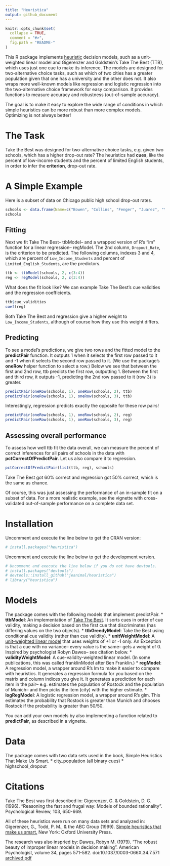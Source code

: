 ```yaml
---
title: "Heuristica"
output: github_document
---
```


<!-- README.md is generated from README.Rmd. Please edit that file and then run: -->
<!-- library(knitr); knit("README.Rmd") -->

```r
knitr::opts_chunk$set(
  collapse = TRUE,
  comment = "#>",
  fig.path = "README-"
)
```

This R package implements [heuristic](http://en.wikipedia.org/wiki/Heuristic) decision models, such as a unit-weighted linear model and Gigerenzer and Goldstein's Take The Best (TTB), which uses just one cue to make its inference.  The models are designed for two-alternative choice tasks, such as which of two cities has a greater population given that one has a university and the other does not.  It also wraps more well-known models like regression and logistic regression into the two-alternative choice framework for easy comparison.  It provides functions to measure accuracy and robustness (out-of-sample accuracy).

The goal is to make it easy to explore the wide range of conditions in which simple heuristics can be more robust than more complex models.  Optimizing is not always better!

# The Task

Take the Best was designed for two-alternative choice tasks, e.g. given two schools, which has a higher drop-out rate?  The heuristics had __cues__, like the percent of low-income students and the percent of limited English students, in order to infer the __criterion__, drop-out rate.

# A Simple Example

Here is a subset of data on Chicago public high school drop-out rates.
```r
schools <- data.frame(Name=c("Bowen", "Collins", "Fenger", "Juarez", "Young"), Dropout_Rate=c(25.5, 11.8, 28.7, 21.6, 4.5), Low_Income_Students=c(82.5, 88.8, 63.2, 84.5, 30.3), Limited_English_Students=c(11.4, 0.1, 0, 28.3, 0.1))
schools
```

## Fitting

Next we fit Take The Best-- ttbModel-- and a wrapped version of R's "lm" function for a linear regression-- regModel.  The 2nd column, `Dropout_Rate`, is the criterion to be predicted.  The following columns, indexes 3 and 4, which are percent of `Low_Income_Students` and percent of `Limited_English_Students`, are the predictors.

```r
ttb <- ttbModel(schools, 2, c(3:4))
reg <- regModel(schools, 2, c(3:4))
```

What does the fit look like?  We can example Take The Best's cue validities and the regression coefficients.
```r
ttb$cue_validities
coef(reg)
```
Both Take The Best and regression give a higher weight to `Low_Income_Students`, although of course how they use this weight differs.

## Predicting

To see a model's predictions, we give two rows and the fitted model to the __predictPair__ function.  It outputs 1 when it selects the first row passed to it and -1 when it selects the second row passed to it.  (We use the package's __oneRow__ helper function to select a row.)  Below we see that between the first and 2nd row, ttb predicts the first row, outputting 1.  Between the first and third row, it outputs -1, predicting the 2nd row passed to it (row 3) is greater.
```r
predictPair(oneRow(schools, 1), oneRow(schools, 2), ttb)
predictPair(oneRow(schools, 1), oneRow(schools, 3), ttb)
```

Interestingly, regression predicts exactly the opposite for these row pairs!
```r
predictPair(oneRow(schools, 1), oneRow(schools, 2), reg)
predictPair(oneRow(schools, 1), oneRow(schools, 3), reg)
```


## Assessing overall performance

To assess how well ttb fit the data overall, we can measure the percent of correct inferences for all pairs of schools in the data with __pctCorrectOfPredictPair__.  Let us also compare it to regression.
```r
pctCorrectOfPredictPair(list(ttb, reg), schools)
```

Take The Best got 60% correct and regression got 50% correct, which is the same as chance.

Of course, this was just assessing the performance of an in-sample fit on a subset of data.  For a more realistic example, see the vignette with cross-validated out-of-sample performance on a complete data set.

# Installation

Uncomment and execute the line below to get the CRAN version:

```r
# install.packages("heuristica") 
```

Uncomment and execute the line below to get the development version.

```r
# Uncomment and execute the line below if you do not have devtools.
# install.packages("devtools") 
# devtools::install_github("jeanimal/heuristica")
# library("heuristica")
```

# Models

The package comes with the following models that implement predictPair.
* __ttbModel__: An implementation of [Take The Best](http://en.wikipedia.org/wiki/Take-the-best_heuristic). It sorts cues in order of cue validity, making a decision based on the first cue that discriminates (has differing values on the two objects).
* __ttbGreedyModel__: Take the Best using conditional cue validity (rather than cue validity).
* __unitWeightModel__: A [unit-weighted linear model](http://en.wikipedia.org/wiki/Unit-weighted_regression) that uses weights of +1 or -1 only.  An Exception is that a cue with no variance-- every value is the same-- gets a weight of 0.  Inspired by psychologist Robyn Dawes-- see citation below.
* __validityWeightModel__: A cue-validity-weighted linear model.  (In some publications, this was called franklinModel after Ben Franklin.)
* __regModel__: A regression model, a wrapper around R's lm to make it easier to compare with heuristics.  It generates a regression formula for you based on the matrix and column indices you give it.  It generates a prediction for each item in the pair-- e.g. estimates the population of Rostock and the population of Munich-- and then picks the item (city) with the higher estimate.
* __logRegModel__: A logistic regression model, a wrapper around R's glm.  This estimates the probability that Rostock is greater than Munich and chooses Rostock if the probability is greater than 50/50.

You can add your own models by also implementing a function related to __predictPair__, as described in a vignette.

# Data

The package comes with two data sets used in the book, Simple Heuristics That Make Us Smart.
* city_population (all binary cues)
* highschool_dropout

# Citations

Take The Best was first described in:
Gigerenzer, G. & Goldstein, D. G. (1996). "Reasoning the fast and frugal way: Models of bounded rationality". Psychological Review, 103, 650-669.

All of these heuristics were run on many data sets and analyzed in:
Gigerenzer, G., Todd, P. M., & the ABC Group (1999). [Simple heuristics that make us smart.](http://www.amazon.com/Simple-Heuristics-That-Make-Smart/dp/0195143817) New York: Oxford University Press. 

The research was also inspried by:
Dawes, Robyn M. (1979). "The robust beauty of improper linear models in decision making". American Psychologist, volume 34, pages 571-582. doi:10.1037/0003-066X.34.7.571 [archived pdf](http://www.cmu.edu/dietrich/sds/docs/dawes/the-robust-beauty-of-improper-linear-models-in-decision-making.pdf)



